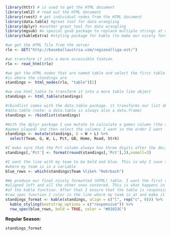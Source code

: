 <!-- This scirpt gets the schedule from the baseball league, transforms it how
we want it and gives a nicely formatted HTML table -->

```{r generate Tables, include = FALSE}

library(httr) # is used to get the HTML document
library(xml2) # read out the HTML document
library(rvest) # get individual nodes from the HTML document
library(data.table) #great tool for data wrangling
library(dplyr) #another great tool for data wrangling
library(mgsub) #a speical gsub package to replace multiple strings at once
library(kableExtra) #styling package for kable (to make our nicely formatted table)

#we get the HTML file from the server
rlo <- GET("http://baseballaustria.com/regionalliga-ost/")

#we transform it into a more accessible fashion
rlo <- read_html(rlo)

#we get the HTML nodes that are named table and select the first table. this
#is where the standings are
standings <- html_nodes(rlo, "table")[1]

#we use html_table to transform it into a more table like object
standings <- html_table(standings)

#rbindlist comes with the data.table package. it transforms our list object into a
#data.table (note: a data.table is always also a data.frame)
standings <- rbindlist(standings)

#With the dplyr package I use mutate to calculate a games column (the amount of
#games played) and then select the columns I want in the order I want
standings <- mutate(standings, G = W + L) %>%
  select(Team, G, W, L, Pct, GB, Home, Road, Strk)

#I make sure that the Pct column always has three digits after the decimal point
standings[,'Pct'] <- format(round(standings[,'Pct'],3),nsmall=3)

#I want the line with my team to be bold and blue. This is why I save the line
#where my team is in a variable
blue_rows <- which(standings$Team %like% "Rohrbach")

#We produce our final nicely formatted (HTML) table. I want the first column to be 
#aligned left and all the other ones centered. This is what happens in the align argument
#of the kable function. After that I ensure that the table is responsive and with the
#row_spec function I color in the line where my team is at and make it bold
standings_format <- kable(standings, align = c("l", rep("c", 8))) %>%
  kable_styling(bootstrap_options = c("responsive")) %>%
  row_spec(blue_rows, bold = TRUE, color = "#01023C") 

```

<!-- Now to the part that where we actually show the HTML output. I just want a simple line
that says Regular Season and show the table after it. -->

**Regular Season:**

```{r show the table , echo = FALSE}
standings_format
```

<!-- All done. Now we can call this RMD file from the post_to_wordpress.R file with the 
knit2wp function and this part of the website will magically be updated -->